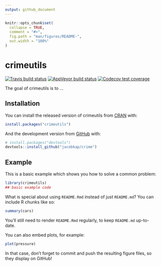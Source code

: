 ```yaml
---
output: github_document
---
```


<!-- README.md is generated from README.Rmd. Please edit that file -->

```r
knitr::opts_chunk$set(
  collapse = TRUE,
  comment = "#>",
  fig.path = "man/figures/README-",
  out.width = "100%"
)
```
# crimeutils

<!-- badges: start -->
  [![Travis build status](https://travis-ci.org/jacobkap/crime.svg?branch=master)](https://travis-ci.org/jacobkap/crime)
  [![AppVeyor build status](https://ci.appveyor.com/api/projects/status/github/jacobkap/crime?branch=master&svg=true)](https://ci.appveyor.com/project/jacobkap/crime)
[![Codecov test coverage](https://codecov.io/gh/jacobkap/crime/branch/master/graph/badge.svg)](https://codecov.io/gh/jacobkap/crime?branch=master)
<!-- badges: end -->

The goal of crimeutils is to ...

## Installation

You can install the released version of crimeutils from [CRAN](https://CRAN.R-project.org) with:

``` r
install.packages("crimeutils")
```

And the development version from [GitHub](https://github.com/) with:

``` r
# install.packages("devtools")
devtools::install_github("jacobkap/crime")
```
## Example

This is a basic example which shows you how to solve a common problem:

```r
library(crimeutils)
## basic example code
```

What is special about using `README.Rmd` instead of just `README.md`? You can include R chunks like so:

```r
summary(cars)
```

You'll still need to render `README.Rmd` regularly, to keep `README.md` up-to-date.

You can also embed plots, for example:

```r
plot(pressure)
```

In that case, don't forget to commit and push the resulting figure files, so they display on GitHub!
